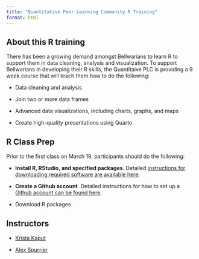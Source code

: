 ```yaml
---
title: "Quantitative Peer Learning Community R Training"
format: html
---
```


## About this R training

There has been a growing demand amongst Bellwarians to learn R to support them in data cleaning, analysis and visualization. To support Bellwarians in developing their R skills, the Quantitaive PLC is providing a 9 week course that will teach them how to do the following:

-   Data cleaning and analysis

-   Join two or more data frames

-   Advanced data visualizations, including charts, graphs, and maps

-   Create high-quality presentations using Quarto

## R Class Prep

Prior to the first class on March 19, participants should do the following:

-   **Install R, RStudio, and specified packages**. Detailed [instructions for downloading required software are available here](https://kkaput23.github.io/quant_plc/setup.html).

-   **Create a Github account**. Detailed instructions for how to set up a [Github account can be found here](https://docs.github.com/en/get-started/start-your-journey/creating-an-account-on-github).

-   Download R packages

## Instructors

-   [Krista Kaput](https://bellwether.org/experts/krista-kaput/)

-   [Alex Spurrier](https://bellwether.org/experts/alex-spurrier/)

